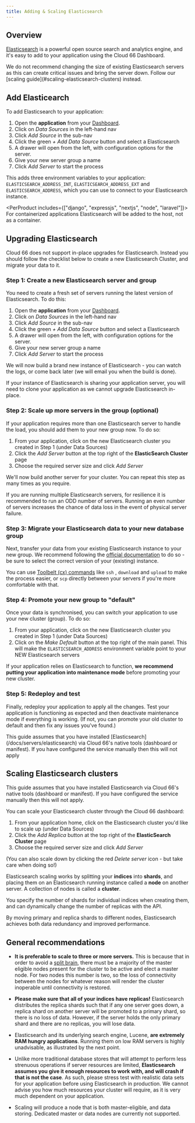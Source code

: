 ```yaml
---
title: Adding & Scaling Elasticsearch
---
```


## Overview

[Elasticsearch](https://www.elastic.co/elastic-stack/) is a powerful open source search and analytics engine, and it's easy to add to your application using the Cloud 66 Dashboard.

<Callout type="warning" title="Don't change server sizes">
We do not recommend changing the size of existing Elasticsearch servers as this can create critical issues and bring the server down. Follow our [scaling guide](#scaling-elasticsearch-clusters) instead.
</Callout>

## Add Elasticearch

To add Elasticsearch to your application:

1. Open the **application** from your [Dashboard](https://app.cloud66.com/dashboard).
2. Click on *Data Sources* in the left-hand nav 
3. Click *Add Source* in the sub-nav
4. Click the green *+ Add Data Source* button and select a Elasticsearch
5. A drawer will open from the left, with configuration options for the server.
6. Give your new server group a name 
7. Click *Add Server* to start the process

This adds three environment variables to your application: `ELASTICSEARCH_ADDRESS_INT`, `ELASTICSEARCH_ADDRESS_EXT` and `ELASTICSEARCH_ADDRESS`, which you can use to connect to your Elasticsearch instance.

<PerProduct includes={["django", "expressjs", "nextjs", "node", "laravel"]}>
<Callout type="warning" title="Added to host not container">
For containerized applications Elasticsearch will be added to the host, not as a container.
</Callout>
</PerProduct>

## Upgrading Elasticsearch

Cloud 66 does not support in-place upgrades for Elasticsearch. Instead you should follow the checklist below to create a new Elasticsearch Cluster, and migrate your data to it.

### Step 1: Create a new Elasticsearch server and group

You need to create a fresh set of servers running the latest version of Elasticsearch. To do this:

1. Open the **application** from your [Dashboard](https://app.cloud66.com/dashboard).
2. Click on *Data Sources* in the left-hand nav 
3. Click *Add Source* in the sub-nav
4. Click the green *+ Add Data Source* button and select a Elasticsearch
5. A drawer will open from the left, with configuration options for the server.
6. Give your new server group a name 
7. Click *Add Server* to start the process

We will now build a brand new instance of Elasticsearch - you can watch the logs, or come back later (we will email you when the build is done).

<Callout type="info" title="In-place upgrades are not supported">
 If your instance of Elasticsearch is sharing your application server, you will need to clone your application as we cannot upgrade Elasticsearch in-place. 
</Callout>

### Step 2: Scale up more servers in the group (optional)

If your application requires more than one Elasticsearch server to handle the load, you should add them to your new group now. To do so:

1. From your application, click on the new Elasticsearch cluster you created in Step 1 (under Data Sources)
2. Click the *Add Server* button at the top right of the **ElasticSearch Cluster** page
3. Choose the required server size and click *Add Server*

We'll now build another server for your cluster. You can repeat this step as many times as you require.

<Callout type="warning" title="Odd number of servers recommended">
 If you are running multiple Elasticsearch servers, for resilience it is recommended to run an ODD number of servers. Running an even number of servers increases the chance of data loss in the event of physical server failure. 
</Callout>

### Step 3: Migrate your Elasticsearch data to your new database group

Next, transfer your data from your existing Elasticsearch instance to your new group. We recommend following the [official documentation](https://www.elastic.co/guide/en/elasticsearch/reference/current/index.html) to do so - be sure to select the correct version of your (existing) instance. 

You can use [Toolbelt (cx) commands](/docs/toolbelt/toolbelt) like `ssh` , `download` and `upload` to make the process easier, or `scp` directly between your servers if you're more comfortable with that.

### Step 4: Promote your new group to "default"

Once your data is synchronised, you can switch your application to use your new cluster (group). To do so:

1. From your application, click on the new Elasticsearch cluster you created in Step 1 (under  Data Sources)
2. Click on the *Make Default* button at the top right of the main panel. This will make the `ELASTICSEARCH_ADDRESS` environment variable point to your NEW Elasticsearch servers

If your application relies on Elasticsearch to function, **we recommend putting your application into maintenance mode** before promoting your new cluster. 

### Step 5: Redeploy and test

Finally, redeploy your application to apply all the changes. Test your application is functioning as expected and then deactivate maintenance mode if everything is working. (If not, you can promote your old cluster to default and then fix any issues you've found.)

<Callout type="info" title="Does not apply to manual installations">
 This guide assumes that you have installed [Elasticsearch](/docs/servers/elasticsearch) via Cloud 66's native tools (dashboard or manifest). If you have configured the service manually then this will not apply 
</Callout>

## Scaling Elasticsearch clusters

<Callout type="info" title="Does not apply to manual installations">
 This guide assumes that you have installed Elasticsearch via Cloud 66's native tools (dashboard or manifest). If you have configured the service manually then this will not apply. 
</Callout>

You can scale your Elasticsearch cluster through the Cloud 66 dashboard:

1. From your application home, click on the Elasticsearch cluster you'd like to scale up (under Data Sources)
2. Click the *Add Replica* button at the top right of the **ElasticSearch Cluster** page
3. Choose the required server size and click *Add Server*

(You can also scale down by clicking the red *Delete server* icon - but take care when doing so!) 

Elasticsearch scaling works by splitting your **indices** into **shards**, and placing them on an Elasticsearch running instance called a **node** on another server. A collection of nodes is called a **cluster**. 

You specify the number of shards for individual indices when creating them, and can dynamically change the number of replicas with the API. 

By moving primary and replica shards to different nodes, Elasticsearch achieves both data redundancy and improved performance.

## General recommendations

- **It is preferable to scale to three or more servers.** This is because that in order to avoid a [split brain](https://en.wikipedia.org/wiki/Split-brain_(computing)), there must be a majority of the master eligible nodes present for the cluster to be active and elect a master node. For two nodes this number is two, so the loss of connectivity between the nodes for whatever reason will render the cluster inoperable until connectivity is restored.

- **Please make sure that all of your indices have replicas!** Elasticsearch distributes the replica shards such that if any one server goes down, a replica shard on another server will be promoted to a primary shard, so there is no loss of data. However, if the server holds the only primary shard and there are no replicas, you will lose data.

- Elasticsearch and its underlying search engine, Lucene, **are extremely RAM hungry applications**. Running them on low RAM servers is highly unadvisable, as illustrated by the next point. 

- Unlike more traditional database stores that will attempt to perform less strenuous operations if server resources are limited, **Elasticsearch assumes you give it enough resources to work with, and will crash if that is not the case**. As such, please stress test with realistic data sets for your application before using Elasticsearch in production. We cannot advise you how much resources your cluster will require, as it is very much dependent on your application.

- Scaling will produce a node that is both master-eligible, and data storing. Dedicated master or data nodes are currently not supported.
